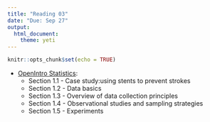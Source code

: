 ```yaml
---
title: "Reading 03"
date: "Due: Sep 27"
output: 
  html_document: 
    theme: yeti
---
```


```r
knitr::opts_chunk$set(echo = TRUE)
```

- [OpenIntro Statistics](https://drive.google.com/file/d/0B-DHaDEbiOGkc1RycUtIcUtIelE/view):
    + Section 1.1 - Case study:using stents to prevent strokes
    + Section 1.2 - Data basics
    + Section 1.3 - Overview of data collection principles
    + Section 1.4 - Observational studies and sampling strategies
    + Section 1.5 - Experiments
